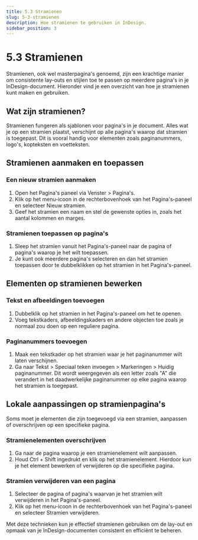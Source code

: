 ```yaml
---
title: 5.3 Stramienen
slug: 5-3-stramienen
description: Hoe stramienen te gebruiken in InDesign.
sidebar_position: 3
---
```



# 5.3 Stramienen

Stramienen, ook wel masterpagina's genoemd, zijn een krachtige manier om consistente lay-outs en stijlen toe te passen op meerdere pagina's in je InDesign-document. Hieronder vind je een overzicht van hoe je stramienen kunt maken en gebruiken.

## Wat zijn stramienen?

Stramienen fungeren als sjablonen voor pagina's in je document. Alles wat je op een stramien plaatst, verschijnt op alle pagina's waarop dat stramien is toegepast. Dit is vooral handig voor elementen zoals paginanummers, logo's, kopteksten en voetteksten.

## Stramienen aanmaken en toepassen

### Een nieuw stramien aanmaken

1. Open het <Highlight>Pagina's</Highlight> paneel via <Highlight>Venster</Highlight> > <Highlight>Pagina's</Highlight>.
2. Klik op het menu-icoon in de rechterbovenhoek van het Pagina's-paneel en selecteer <Highlight>Nieuw stramien</Highlight>.
3. Geef het stramien een naam en stel de gewenste opties in, zoals het aantal kolommen en marges.

<!-- ![Nieuw stramien aanmaken](img/new-master.jpg) -->

### Stramienen toepassen op pagina's

1. Sleep het stramien vanuit het Pagina's-paneel naar de pagina of pagina's waarop je het wilt toepassen.
2. Je kunt ook meerdere pagina's selecteren en dan het stramien toepassen door te dubbelklikken op het stramien in het Pagina's-paneel.

<!-- ![Stramien toepassen](img/apply-master.jpg) -->

## Elementen op stramienen bewerken

### Tekst en afbeeldingen toevoegen

1. Dubbelklik op het stramien in het Pagina's-paneel om het te openen.
2. Voeg tekstkaders, afbeeldingskaders en andere objecten toe zoals je normaal zou doen op een reguliere pagina.

<!-- ![Elementen toevoegen](img/edit-master.jpg) -->

### Paginanummers toevoegen

1. Maak een tekstkader op het stramien waar je het paginanummer wilt laten verschijnen.
2. Ga naar <Highlight>Tekst</Highlight> > <Highlight>Speciaal teken invoegen</Highlight> > <Highlight>Markeringen</Highlight> > <Highlight>Huidig paginanummer</Highlight>. Dit wordt weergegeven als een letter zoals "A" die verandert in het daadwerkelijke paginanummer op elke pagina waarop het stramien is toegepast.

<!-- ![Paginanummers toevoegen](img/page-numbers.jpg) -->

## Lokale aanpassingen op stramienpagina's

Soms moet je elementen die zijn toegevoegd via een stramien, aanpassen of overschrijven op een specifieke pagina.

### Stramienelementen overschrijven

1. Ga naar de pagina waarop je een stramienelement wilt aanpassen.
2. Houd <Highlight>Ctrl</Highlight> + <Highlight>Shift</Highlight> ingedrukt en klik op het stramienelement. Hierdoor kun je het element bewerken of verwijderen op die specifieke pagina.

<!-- ![Stramienelementen overschrijven](img/override-master.jpg) -->

### Stramien verwijderen van een pagina

1. Selecteer de pagina of pagina's waarvan je het stramien wilt verwijderen in het Pagina's-paneel.
2. Klik op het menu-icoon in de rechterbovenhoek van het Pagina's-paneel en selecteer <Highlight>Stramien verwijderen</Highlight>.

<!-- ![Stramien verwijderen](img/remove-master.jpg) -->

Met deze technieken kun je effectief stramienen gebruiken om de lay-out en opmaak van je InDesign-documenten consistent en efficiënt te beheren.
